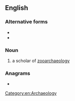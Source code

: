 ==English==

===Alternative forms===
* {{l|en|zoarchaeologist}}
* {{l|en|zooarcheologist}}

===Noun===
{{en-noun}}

# a scholar of [[zooarchaeology]]

===Anagrams===
* {{l|en|archaeozoologist}}

[[Category:en:Archaeology]]